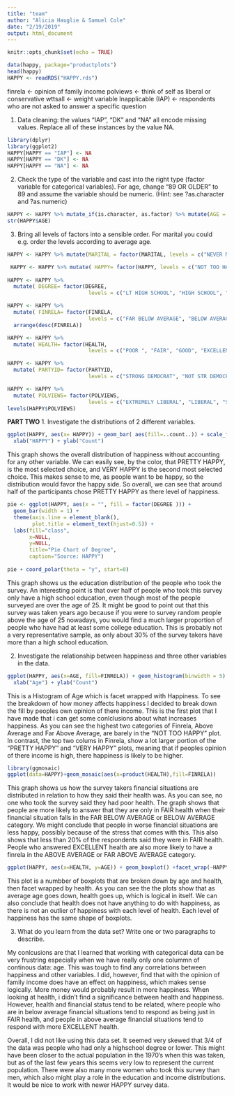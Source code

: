```yaml
---
title: "team"
author: "Alicia Hauglie & Samuel Cole"
date: "2/19/2019"
output: html_document
---
```


```r
knitr::opts_chunk$set(echo = TRUE)
```

```r
data(happy, package="productplots")
head(happy)
HAPPY <- readRDS("HAPPY.rds")
```

finrela <- opinion of family income
polviews <- think of self as liberal or conservative
wttsall <- weight variable
Inapplicable (IAP) <- respondents who are not asked to answer a specific question 

1. Data cleaning: the values “IAP”, “DK” and “NA” all encode missing values. Replace all of these instances by the value NA.
```r
library(dplyr)
library(ggplot2)
HAPPY[HAPPY == "IAP"] <- NA
HAPPY[HAPPY == "DK"] <- NA
HAPPY[HAPPY == "NA"] <- NA
```

2. Check the type of the variable and cast into the right type (factor variable for categorical variables). For age, change “89 OR OLDER” to 89 and assume the variable should be numeric. (Hint: see ?as.character and ?as.numeric)
```r
HAPPY <- HAPPY %>% mutate_if(is.character, as.factor) %>% mutate(AGE = recode(AGE, "89 OR OLDER" = "89")) %>% mutate(AGE = as.numeric(levels(AGE)[AGE]))
str(HAPPY$AGE)
```
3. Bring all levels of factors into a sensible order. For marital you could e.g. order the levels according to average age.

```r
HAPPY <- HAPPY %>% mutate(MARITAL = factor(MARITAL, levels = c("NEVER MARRIED", "MARRIED", "SEPARATED", "DIVORCED", "WIDOWED"))) %>% arrange(desc(MARITAL))

 HAPPY <- HAPPY %>% mutate( HAPPY= factor(HAPPY, levels = c("NOT TOO HAPPY", "PRETTY HAPPY", "VERY HAPPY"))) %>% arrange(desc(HAPPY))
 
HAPPY <- HAPPY %>%
  mutate( DEGREE= factor(DEGREE, 
                          levels = c("LT HIGH SCHOOL", "HIGH SCHOOL", "JUNIOR COLLEGE", "BACHELOR", "GRADUATE"))) %>% arrange(desc(DEGREE))

HAPPY <- HAPPY %>%
  mutate( FINRELA= factor(FINRELA, 
                          levels = c("FAR BELOW AVERAGE", "BELOW AVERAGE", "AVERAGE", "ABOVE AVERAGE", "FAR ABOVE AVERAGE"))) %>% 
  arrange(desc(FINRELA))

HAPPY <- HAPPY %>%
  mutate( HEALTH= factor(HEALTH, 
                          levels = c("POOR ", "FAIR", "GOOD", "EXCELLENT"))) %>% arrange(desc(HEALTH))

HAPPY <- HAPPY %>%
  mutate( PARTYID= factor(PARTYID, 
                          levels = c("STRONG DEMOCRAT", "NOT STR DEMOCRAT", "IND,NEAR DEM", "INDEPENDENT", "IND,NEAR REP", "NOT STR REPUBLICAN","STRONG REPUBLICAN", "OTHER PARTY"))) %>% arrange(desc(PARTYID))

HAPPY <- HAPPY %>%
  mutate( POLVIEWS= factor(POLVIEWS, 
                          levels = c("EXTREMELY LIBERAL", "LIBERAL", "SLIGHTLY LIBERAL", "MODERATE", "SLIGHTLY CONSERVATIVE", "CONSERVATIVE","EXTRMELY CONSERVATIVE"))) %>% arrange(desc(POLVIEWS))
levels(HAPPY$POLVIEWS)
```

 **PART TWO**
1. Investigate the distributions of 2 different variables.
```r
ggplot(HAPPY, aes(x= HAPPY)) + geom_bar( aes(fill=..count..)) + scale_fill_gradient("Count", low="green", high ="red") + ggtitle("Distribution of Happiness") +
  xlab("HAPPY") + ylab("Count")
```
This graph shows the overall distribution of happiness without accounting for any other variable. We can easily see, by the color, that PRETTY HAPPY, is the most selected choice, and VERY HAPPY is the second most selected choice. This makes sense to me, as people want to be happy, so the distribution would favor the happy side. So overall, we can see that around half of the participants chose PRETTY HAPPY as there level of happiness. 

```r
pie <- ggplot(HAPPY, aes(x = "", fill = factor(DEGREE ))) + 
  geom_bar(width = 1) +
  theme(axis.line = element_blank(), 
        plot.title = element_text(hjust=0.5)) + 
  labs(fill="class", 
       x=NULL, 
       y=NULL, 
       title="Pie Chart of Degree", 
       caption="Source: HAPPY")
  
pie + coord_polar(theta = "y", start=0)
```
This graph shows us the education distribution of the people who took the survey. An interesting point is that over half of people who took this survey only have a high school education, even though most of the people surveyed are over the age of 25. It might be good to point out that this survey was taken years ago because if you were to survey random people above the age of 25 nowadays, you would find a much larger proportion of people who have had at least some college education. This is probably not a very representative sample, as only about 30% of the survey takers have more than a high school education. 

2. Investigate the relationship between happiness and three other variables in the data.
```r
ggplot(HAPPY, aes(x=AGE, fill=FINRELA)) + geom_histogram(binwidth = 5) + facet_grid(~HAPPY, scales= 'free_y') + ggtitle("Plot of Happiness with Age and Finrela (Opinion of family income)") +
  xlab("Age") + ylab("Count")
```
This is a Histogram of Age which is facet wrapped with Happiness. To see the breakdown of how money affects happiness I decided to break down the fill by peoples own opinion of there income. This is the first plot that I have made that i can get some conlclusions about what increases happiness. As you can see the highest two categories of Finrela, Above Average and Far Above Average, are barely in the "NOT TOO HAPPY" plot. In contrast, the top two colums in Finrela, show a lot larger portion of the "PRETTY HAPPY" and "VERY HAPPY" plots, meaning that if peoples opinion of there income is high, there happiness is likely to be higher. 

```r
library(ggmosaic)
ggplot(data=HAPPY)+geom_mosaic(aes(x=product(HEALTH),fill=FINRELA))
```
This graph shows us how the survey takers financial situations are distributed in relation to how they said their health was. As you can see, no one who took the survey said they had poor health. The graph shows that people are more likely to answer that they are only in FAIR health when their financial situation falls in the FAR BELOW AVERAGE or BELOW AVERAGE category. We might conclude that people in worse financial situations are less happy, possibly because of the stress that comes with this. This also shows that less than 20% of the respondents said they were in FAIR health. People who answered EXCELLENT health are also more likely to have a finrela in the ABOVE AVERAGE or FAR ABOVE AVERAGE category. 

```r
ggplot(HAPPY, aes(x=HEALTH, y=AGE)) + geom_boxplot() +facet_wrap(~HAPPY)
```
This plot is a numbber of boxplots that are broken down by age and health, then facet wrapped by health. As you can see the the plots show that as average age goes down, health goes up, which is logical in itself. We can also conclude that health does not have anything to do with happiness, as there is not an outlier of happiness with each level of health. Each level of happiness has the same shape of boxplots.

3. What do you learn from the data set? Write one or two paragraphs to describe.

My conlcusions are that I learned that working with categorical data can be very frustring especially when we have really only one colummn of continous data: age. This was tough to find any correlations between happiness and other variables. I did, however, find that with the opinion of family income does have an effect on happiness, which makes sense logically. More money would probably result in more happiness. When looking at health, i didn't find a significance between health and happiness. However, health and financial status tend to be related, where people who are in below average financial situations tend to respond as being just in FAIR health, and people in above average financial situations tend to respond with more EXCELLENT health. 

Overall, I did not like using this data set. It seemed very skewed that 3/4 of the data was people who had only a highschool degree or lower. This might have been closer to the actual population in the 1970's when this was taken, but as of the last few years this seems very low to represent the current population. There were also many more women who took this survey than men, which also might play a role in the education and income distributions. It would be nice to work with newer HAPPY survey data. 

